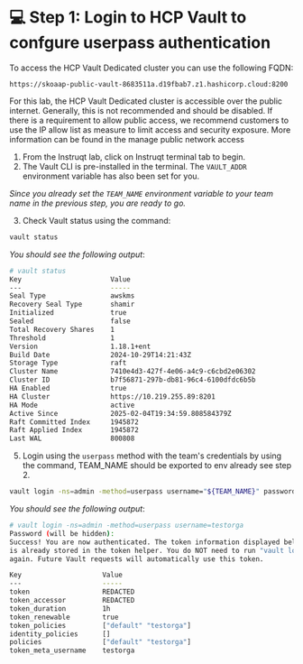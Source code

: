 # 💻 Step 1: Login to HCP Vault to confgure userpass authentication

To access the HCP Vault Dedicated cluster you can use the following FQDN:
```
https://skoaap-public-vault-8683511a.d19fbab7.z1.hashicorp.cloud:8200
```

For this lab, the HCP Vault Dedicated cluster is accessible over the public internet. Generally, this is not recommended and should be disabled. 
If there is a requirement to allow public access, we recommend customers to use the IP allow list as measure to limit access and security exposure. 
More information can be found in the <Link href="https://developer.hashicorp.com/hcp/docs/vault/get-started/manage-public-access" target="_blank" rel="noopener noreferrer">manage public network access</Link>


1. From the Instruqt lab, click on Instruqt terminal tab to begin.
2. The Vault CLI is pre-installed in the terminal. The `VAULT_ADDR` environment variable has also been set for you.

_Since you already set the `TEAM_NAME` environment variable to your team name in the previous step, you are ready
to go._

3. Check Vault status using the command:

```bash
vault status
```

_You should see the following output_:

```bash
# vault status
Key                      Value
---                      -----
Seal Type                awskms
Recovery Seal Type       shamir
Initialized              true
Sealed                   false
Total Recovery Shares    1
Threshold                1
Version                  1.18.1+ent
Build Date               2024-10-29T14:21:43Z
Storage Type             raft
Cluster Name             7410e4d3-427f-4e06-a4c9-c6cbd2e06302
Cluster ID               b7f56871-297b-db81-96c4-6100dfdc6b5b
HA Enabled               true
HA Cluster               https://10.219.255.89:8201
HA Mode                  active
Active Since             2025-02-04T19:34:59.808584379Z
Raft Committed Index     1945872
Raft Applied Index       1945872
Last WAL                 800808
```

5. Login using the `userpass` method with the team's credentials by using the command,
TEAM_NAME should be exported to env already see step 2.

```bash
vault login -ns=admin -method=userpass username="${TEAM_NAME}" password='{{ ansible_pass }}'
```

_You should see the following output_:

```bash
# vault login -ns=admin -method=userpass username=testorga
Password (will be hidden): 
Success! You are now authenticated. The token information displayed below
is already stored in the token helper. You do NOT need to run "vault login"
again. Future Vault requests will automatically use this token.

Key                    Value
---                    -----
token                  REDACTED
token_accessor         REDACTED
token_duration         1h
token_renewable        true
token_policies         ["default" "testorga"]
identity_policies      []
policies               ["default" "testorga"]
token_meta_username    testorga
```